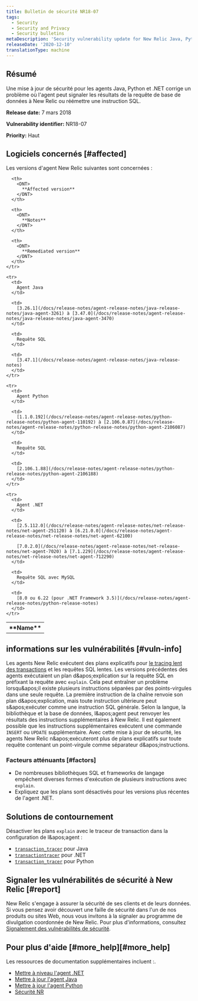 ```yaml
---
title: Bulletin de sécurité NR18-07
tags:
  - Security
  - Security and Privacy
  - Security bulletins
metaDescription: 'Security vulnerability update for New Relic Java, Python, and .NET agents.'
releaseDate: '2020-12-10'
translationType: machine
---
```


## Résumé

Une mise à jour de sécurité pour les agents Java, Python et .NET corrige un problème où l&apos;agent peut signaler les résultats de la requête de base de données à New Relic ou réémettre une instruction SQL.

<DNT>**Release date:**</DNT> 7 mars 2018

<DNT>**Vulnerability identifier:**</DNT> NR18-07

<DNT>**Priority:**</DNT> Haut

## Logiciels concernés [#affected]

Les versions d&apos;agent New Relic suivantes sont concernées :

<table>
  <tbody>
    <tr>
      <th>
        <DNT>
          **Name**
        </DNT>
      </th>

      <th>
        <DNT>
          **Affected version**
        </DNT>
      </th>

      <th>
        <DNT>
          **Notes**
        </DNT>
      </th>

      <th>
        <DNT>
          **Remediated version**
        </DNT>
      </th>
    </tr>

    <tr>
      <td>
        Agent Java
      </td>

      <td>
        [3.26.1](/docs/release-notes/agent-release-notes/java-release-notes/java-agent-3261) à [3.47.0](/docs/release-notes/agent-release-notes/java-release-notes/java-agent-3470)
      </td>

      <td>
        Requête SQL
      </td>

      <td>
        [3.47.1](/docs/release-notes/agent-release-notes/java-release-notes)
      </td>
    </tr>

    <tr>
      <td>
        Agent Python
      </td>

      <td>
        [1.1.0.192](/docs/release-notes/agent-release-notes/python-release-notes/python-agent-110192) à [2.106.0.87](/docs/release-notes/agent-release-notes/python-release-notes/python-agent-2106087)
      </td>

      <td>
        Requête SQL
      </td>

      <td>
        [2.106.1.88](/docs/release-notes/agent-release-notes/python-release-notes/python-agent-2106188)
      </td>
    </tr>

    <tr>
      <td>
        Agent .NET
      </td>

      <td>
        [2.5.112.0](/docs/release-notes/agent-release-notes/net-release-notes/net-agent-251120) à [6.21.0.0](/docs/release-notes/agent-release-notes/net-release-notes/net-agent-62100)

        [7.0.2.0](/docs/release-notes/agent-release-notes/net-release-notes/net-agent-7020) à [7.1.229](/docs/release-notes/agent-release-notes/net-release-notes/net-agent-712290)
      </td>

      <td>
        Requête SQL avec MySQL
      </td>

      <td>
        [8.0 ou 6.22 (pour .NET Framework 3.5)](/docs/release-notes/agent-release-notes/python-release-notes)
      </td>
    </tr>
  </tbody>
</table>

## informations sur les vulnérabilités [#vuln-info]

Les agents New Relic exécutent des plans explicatifs pour [le tracing lent des transactions](/docs/apm/applications-menu/monitoring/viewing-slow-query-details) et les requêtes SQL lentes. Les versions précédentes des agents exécutaient un plan d&amp;apos;explication sur la requête SQL en préfixant la requête avec `explain`. Cela peut entraîner un problème lorsqu&amp;apos;il existe plusieurs instructions séparées par des points-virgules dans une seule requête. La première instruction de la chaîne renvoie son plan d&amp;apos;explication, mais toute instruction ultérieure peut s&amp;apos;exécuter comme une instruction SQL générale. Selon la langue, la bibliothèque et la base de données, l&amp;apos;agent peut renvoyer les résultats des instructions supplémentaires à New Relic. Il est également possible que les instructions supplémentaires exécutent une commande `INSERT` ou `UPDATE` supplémentaire. Avec cette mise à jour de sécurité, les agents New Relic n&amp;apos;exécuteront plus de plans explicatifs sur toute requête contenant un point-virgule comme séparateur d&amp;apos;instructions.

### Facteurs atténuants [#factors]

* De nombreuses bibliothèques SQL et frameworks de langage empêchent diverses formes d&apos;exécution de plusieurs instructions avec `explain`.
* Expliquez que les plans sont désactivés pour les versions plus récentes de l&apos;agent .NET.

## Solutions de contournement

Désactiver les plans `explain` avec le traceur de transaction dans la configuration de l&amp;apos;agent :

* [`transaction_tracer`](/docs/agents/java-agent/configuration/java-agent-configuration-config-file#h2-Transaction-tracer) pour Java
* [`transactiontracer`](/docs/agents/net-agent/configuration/net-agent-configuration#transaction_tracer) pour .NET
* [`transaction_tracer`](/docs/agents/python-agent/configuration/python-agent-configuration#txn-tracer-settings) pour Python

## Signaler les vulnérabilités de sécurité à New Relic [#report]

New Relic s&apos;engage à assurer la sécurité de ses clients et de leurs données. Si vous pensez avoir découvert une faille de sécurité dans l&apos;un de nos produits ou sites Web, nous vous invitons à la signaler au programme de divulgation coordonnée de New Relic. Pour plus d&apos;informations, consultez [Signalement des vulnérabilités de sécurité](/docs/security/new-relic-security/data-privacy/reporting-security-vulnerabilities).

## Pour plus d&apos;aide [#more\_help][#more_help]

Les ressources de documentation supplémentaires incluent :.

* [Mettre à niveau l&apos;agent .NET](/docs/agents/net-agent/installation/update-net-agent)
* [Mettre à jour l&apos;agent Java](/docs/agents/java-agent/installation/upgrade-java-agent)
* [Mettre à jour l&apos;agent Python](/docs/agents/python-agent/installation-configuration/upgrade-python-agent)
* [Sécurité NR](https://newrelic.com/security)